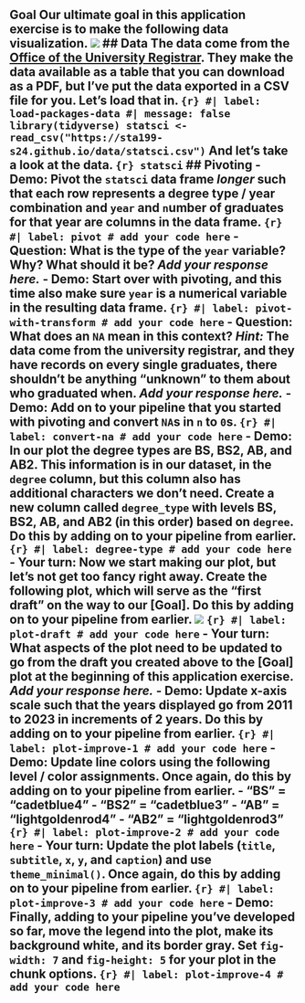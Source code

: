 ## Goal Our ultimate goal in this application exercise is to make the following data visualization. ![](https://sta199-s24.github.io/images/statsci-plot.png){fig-alt="Line plot of numbers of Statistical Science majors over the years (2011 - 2021). Degree types represented are BS, BS2, AB, AB2. There is an increasing trend in BS degrees and somewhat steady trend in AB degrees." fig-align="center"} ## Data The data come from the [Office of the University Registrar](https://registrar.duke.edu/registration/enrollment-statistics). They make the data available as a table that you can download as a PDF, but I've put the data exported in a CSV file for you. Let's load that in. ```{r} #| label: load-packages-data #| message: false library(tidyverse) statsci <- read_csv("https://sta199-s24.github.io/data/statsci.csv") ``` And let's take a look at the data. ```{r} statsci ``` ## Pivoting - **Demo:** Pivot the `statsci` data frame *longer* such that each row represents a degree type / year combination and `year` and `n`umber of graduates for that year are columns in the data frame. ```{r} #| label: pivot # add your code here ``` - **Question:** What is the type of the `year` variable? Why? What should it be? *Add your response here.* - **Demo:** Start over with pivoting, and this time also make sure `year` is a numerical variable in the resulting data frame. ```{r} #| label: pivot-with-transform # add your code here ``` - **Question:** What does an `NA` mean in this context? *Hint:* The data come from the university registrar, and they have records on every single graduates, there shouldn't be anything "unknown" to them about who graduated when. *Add your response here.* - **Demo:** Add on to your pipeline that you started with pivoting and convert `NA`s in `n` to `0`s. ```{r} #| label: convert-na # add your code here ``` - **Demo:** In our plot the degree types are BS, BS2, AB, and AB2. This information is in our dataset, in the `degree` column, but this column also has additional characters we don't need. Create a new column called `degree_type` with levels BS, BS2, AB, and AB2 (in this order) based on `degree`. Do this by adding on to your pipeline from earlier. ```{r} #| label: degree-type # add your code here ``` - **Your turn:** Now we start making our plot, but let's not get too fancy right away. Create the following plot, which will serve as the "first draft" on the way to our [Goal]. Do this by adding on to your pipeline from earlier. ![](https://sta199-s24.github.io/images/statsci-plot-draft.png){fig-alt="Line plot of numbers of Statistical Science majors over the years (2011 - 2021). Degree types represented are BS, BS2, AB, AB2. There is an increasing trend in BS degrees and somewhat steady trend in AB degrees." fig-align="center"} ```{r} #| label: plot-draft # add your code here ``` - **Your turn:** What aspects of the plot need to be updated to go from the draft you created above to the [Goal] plot at the beginning of this application exercise. *Add your response here.* - **Demo:** Update x-axis scale such that the years displayed go from 2011 to 2023 in increments of 2 years. Do this by adding on to your pipeline from earlier. ```{r} #| label: plot-improve-1 # add your code here ``` - **Demo:** Update line colors using the following level / color assignments. Once again, do this by adding on to your pipeline from earlier. - "BS" = "cadetblue4" - "BS2" = "cadetblue3" - "AB" = "lightgoldenrod4" - "AB2" = "lightgoldenrod3" ```{r} #| label: plot-improve-2 # add your code here ``` - **Your turn:** Update the plot labels (`title`, `subtitle`, `x`, `y`, and `caption`) and use `theme_minimal()`. Once again, do this by adding on to your pipeline from earlier. ```{r} #| label: plot-improve-3 # add your code here ``` - **Demo:** Finally, adding to your pipeline you've developed so far, move the legend into the plot, make its background white, and its border gray. Set `fig-width: 7` and `fig-height: 5` for your plot in the chunk options. ```{r} #| label: plot-improve-4 # add your code here ```